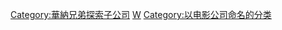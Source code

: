 {{main|华纳兄弟}}
{{DEFAULTSORT:Warner Bros.}}
[[Category:華納兄弟探索子公司|Category:華納兄弟探索子公司]]
[[Category:美國製片廠|W]]
[[Category:以电影公司命名的分类|Category:以电影公司命名的分类]]